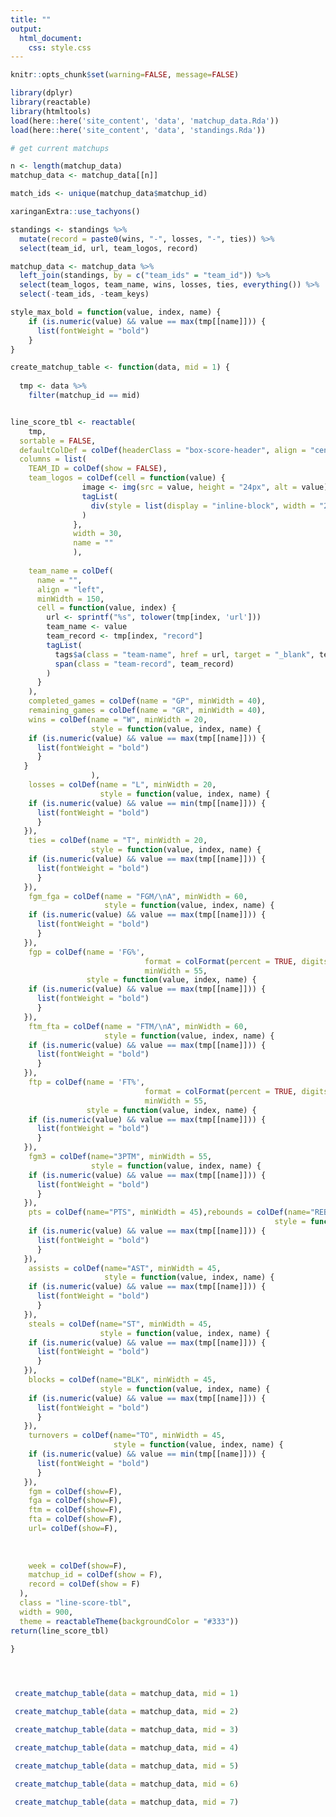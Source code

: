 ```yaml
---
title: ""
output:
  html_document:
    css: style.css
---
```


```r
knitr::opts_chunk$set(warning=FALSE, message=FALSE)
```


```r
library(dplyr)
library(reactable)
library(htmltools)
load(here::here('site_content', 'data', 'matchup_data.Rda'))
load(here::here('site_content', 'data', 'standings.Rda'))

# get current matchups

n <- length(matchup_data)
matchup_data <- matchup_data[[n]]

match_ids <- unique(matchup_data$matchup_id)
```


```r
xaringanExtra::use_tachyons()
```

```r
standings <- standings %>%
  mutate(record = paste0(wins, "-", losses, "-", ties)) %>% 
  select(team_id, url, team_logos, record) 

matchup_data <- matchup_data %>% 
  left_join(standings, by = c("team_ids" = "team_id")) %>% 
  select(team_logos, team_name, wins, losses, ties, everything()) %>% 
  select(-team_ids, -team_keys)

style_max_bold = function(value, index, name) {
    if (is.numeric(value) && value == max(tmp[[name]])) {
      list(fontWeight = "bold")
    }
}

create_matchup_table <- function(data, mid = 1) {
  
  tmp <- data %>% 
    filter(matchup_id == mid)


line_score_tbl <- reactable(
    tmp,
  sortable = FALSE,
  defaultColDef = colDef(headerClass = "box-score-header", align = "center", minWidth = 50),
  columns = list(
    TEAM_ID = colDef(show = FALSE),
    team_logos = colDef(cell = function(value) {
                image <- img(src = value, height = "24px", alt = value)
                tagList(
                  div(style = list(display = "inline-block", width = "24px"), image)
                )
              },
              width = 30,
              name = ""
              ),
    
    team_name = colDef(
      name = "",
      align = "left",
      minWidth = 150,
      cell = function(value, index) {
        url <- sprintf("%s", tolower(tmp[index, 'url']))
        team_name <- value
        team_record <- tmp[index, "record"]
        tagList(
          tags$a(class = "team-name", href = url, target = "_blank", team_name),
          span(class = "team-record", team_record)
        )
      }
    ),
    completed_games = colDef(name = "GP", minWidth = 40),
    remaining_games = colDef(name = "GR", minWidth = 40),
    wins = colDef(name = "W", minWidth = 20,
                  style = function(value, index, name) {
    if (is.numeric(value) && value == max(tmp[[name]])) {
      list(fontWeight = "bold")
      }
   }
                  ),
    losses = colDef(name = "L", minWidth = 20,
                    style = function(value, index, name) {
    if (is.numeric(value) && value == min(tmp[[name]])) {
      list(fontWeight = "bold")
      }
   }),
    ties = colDef(name = "T", minWidth = 20,
                  style = function(value, index, name) {
    if (is.numeric(value) && value == max(tmp[[name]])) {
      list(fontWeight = "bold")
      }
   }),
    fgm_fga = colDef(name = "FGM/\nA", minWidth = 60,
                     style = function(value, index, name) {
    if (is.numeric(value) && value == max(tmp[[name]])) {
      list(fontWeight = "bold")
      }
   }),
    fgp = colDef(name = 'FG%',
                              format = colFormat(percent = TRUE, digits = 1),
                              minWidth = 55,
                 style = function(value, index, name) {
    if (is.numeric(value) && value == max(tmp[[name]])) {
      list(fontWeight = "bold")
      }
   }),
    ftm_fta = colDef(name = "FTM/\nA", minWidth = 60,
                     style = function(value, index, name) {
    if (is.numeric(value) && value == max(tmp[[name]])) {
      list(fontWeight = "bold")
      }
   }),
    ftp = colDef(name = 'FT%',
                              format = colFormat(percent = TRUE, digits = 1),
                              minWidth = 55,
                 style = function(value, index, name) {
    if (is.numeric(value) && value == max(tmp[[name]])) {
      list(fontWeight = "bold")
      }
   }),
    fgm3 = colDef(name="3PTM", minWidth = 55,
                  style = function(value, index, name) {
    if (is.numeric(value) && value == max(tmp[[name]])) {
      list(fontWeight = "bold")
      }
   }),
    pts = colDef(name="PTS", minWidth = 45),rebounds = colDef(name="REB", width = 45,
                                                           style = function(value, index, name) {
    if (is.numeric(value) && value == max(tmp[[name]])) {
      list(fontWeight = "bold")
      }
   }),
    assists = colDef(name="AST", minWidth = 45,
                     style = function(value, index, name) {
    if (is.numeric(value) && value == max(tmp[[name]])) {
      list(fontWeight = "bold")
      }
   }),
    steals = colDef(name="ST", minWidth = 45,
                    style = function(value, index, name) {
    if (is.numeric(value) && value == max(tmp[[name]])) {
      list(fontWeight = "bold")
      }
   }),
    blocks = colDef(name="BLK", minWidth = 45,
                    style = function(value, index, name) {
    if (is.numeric(value) && value == max(tmp[[name]])) {
      list(fontWeight = "bold")
      }
   }),
    turnovers = colDef(name="TO", minWidth = 45,
                       style = function(value, index, name) {
    if (is.numeric(value) && value == min(tmp[[name]])) {
      list(fontWeight = "bold")
      }
   }),
    fgm = colDef(show=F),
    fga = colDef(show=F),
    ftm = colDef(show=F),
    fta = colDef(show=F),
    url= colDef(show=F),
  
  
             
    week = colDef(show=F),
    matchup_id = colDef(show = F),
    record = colDef(show = F)
  ),
  class = "line-score-tbl",
  width = 900,
  theme = reactableTheme(backgroundColor = "#333"))
return(line_score_tbl)

}


 
```




```r
 create_matchup_table(data = matchup_data, mid = 1)

```


```r
 create_matchup_table(data = matchup_data, mid = 2)

```


```r
 create_matchup_table(data = matchup_data, mid = 3)

```

```r
 create_matchup_table(data = matchup_data, mid = 4)

```


```r
 create_matchup_table(data = matchup_data, mid = 5)

```

```r
 create_matchup_table(data = matchup_data, mid = 6)

```

```r
 create_matchup_table(data = matchup_data, mid = 7)

```